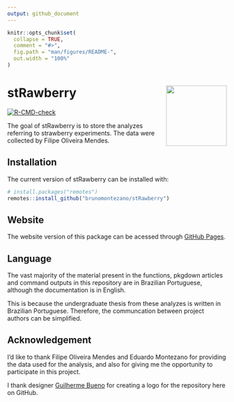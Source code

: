 ```yaml
---
output: github_document
---
```


<!-- README.md is generated from README.Rmd. Please edit that file -->

```r
knitr::opts_chunk$set(
  collapse = TRUE,
  comment = "#>",
  fig.path = "man/figures/README-",
  out.width = "100%"
)
```

# stRawberry <a href='https://github.com/brunomontezano/stRawberry/'><img src='man/figures/logo.png' align="right" height="139" /></a>

<!-- badges: start -->
[![R-CMD-check](https://github.com/brunomontezano/stRawberry/workflows/R-CMD-check/badge.svg)](https://github.com/brunomontezano/stRawberry/actions)
<!-- badges: end -->

The goal of stRawberry is to store the analyzes referring to strawberry experiments. The data were collected by Filipe Oliveira Mendes.

## Installation

The current version of stRawberry can be installed with:

``` r
# install.packages("remotes")
remotes::install_github("brunomontezano/stRawberry")
```

## Website

The website version of this package can be acessed through
[GitHub Pages](https://brunomontezano.github.io/stRawberry/).

## Language

The vast majority of the material present in the functions, pkgdown articles and command outputs in this repository are in Brazilian Portuguese, although the documentation is in English.

This is because the undergraduate thesis from these analyzes is written in Brazilian Portuguese. Therefore, the communcation between project authors can be simplified. 

## Acknowledgement

I'd like to thank Filipe Oliveira Mendes and Eduardo Montezano 
for providing the data used for the analysis, and also for giving
me the opportunity to participate in this project. 

I thank designer [Guilherme Bueno](https://guilhermebuenodesign.github.io/) for creating a logo for the repository here on GitHub. 
